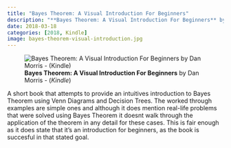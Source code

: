 ```yaml
---
title: "Bayes Theorem: A Visual Introduction For Beginners"
description: "**Bayes Theorem: A Visual Introduction For Beginners** by Dan Morris - (*Kindle*)"
date: 2018-03-18
categories: [2018, Kindle]
image: bayes-theorem-visual-introduction.jpg
---
```

![**Bayes Theorem: A Visual Introduction For Beginners** by Dan Morris - (*Kindle*)](bayes-theorem-visual-introduction.jpg){fig-align="left"}

A short book that attempts to provide an intuitives introduction to Bayes Theorem using Venn Diagrams and Decision Trees. The worked through examples are simple ones and although it does mention real-life problems that were solved using Bayes Theorem it doesnt walk through the application of the theorem in any detail for these cases. This is fair enough as it does state that it's an introduction for beginners, as the book is succesful in that stated goal.